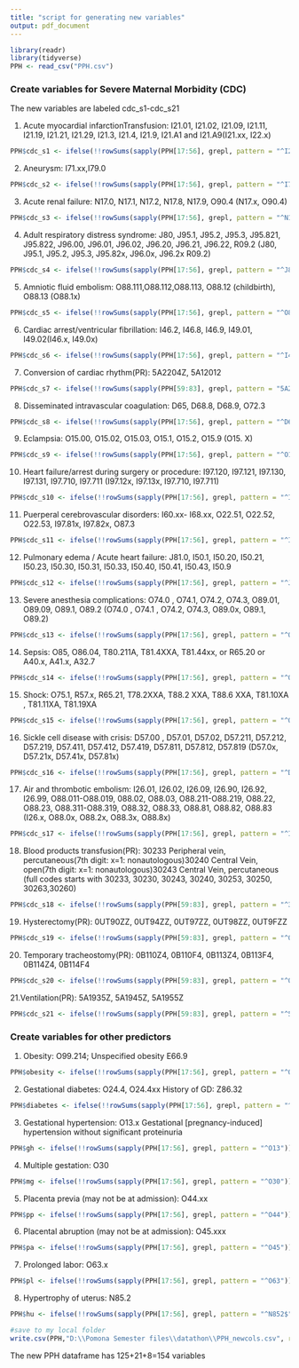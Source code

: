 ```yaml
---
title: "script for generating new variables"
output: pdf_document
---
```


```r
library(readr)
library(tidyverse)
PPH <- read_csv("PPH.csv")
```

### Create variables for Severe Maternal Morbidity (CDC)
The new variables are labeled cdc_s1-cdc_s21

1. Acute myocardial infarctionTransfusion: I21.01, I21.02, I21.09, I21.11, I21.19, I21.21, I21.29, I21.3, I21.4, I21.9, I21.A1 and I21.A9(I21.xx, I22.x)
 
```r
PPH$cdc_s1 <- ifelse(!!rowSums(sapply(PPH[17:56], grepl, pattern = "^I21|^I22")),1,0)
```

2.  Aneurysm: I71.xx,I79.0
```r
PPH$cdc_s2 <- ifelse(!!rowSums(sapply(PPH[17:56], grepl, pattern = "^I71|^I790$")),1,0)
```

3. Acute renal failure: N17.0, N17.1, N17.2, N17.8, N17.9, O90.4 (N17.x, O90.4)
```r
PPH$cdc_s3 <- ifelse(!!rowSums(sapply(PPH[17:56], grepl, pattern = "^N17|^O904$")),1,0)
```

4. Adult respiratory distress syndrome: J80, J95.1, J95.2, J95.3, J95.821, J95.822, J96.00, J96.01, J96.02,
J96.20, J96.21, J96.22, R09.2 (J80, J95.1, J95.2, J95.3, J95.82x, J96.0x, J96.2x R09.2)
```r
PPH$cdc_s4 <- ifelse(!!rowSums(sapply(PPH[17:56], grepl, pattern = "^J80$|^J951$|^J952$|^J953$|^J9582|^J960|^J962|^R092$")),1,0)
```

5. Amniotic fluid embolism: O88.111,O88.112,O88.113, O88.12 (childbirth), O88.13 (O88.1x)
```r
PPH$cdc_s5 <- ifelse(!!rowSums(sapply(PPH[17:56], grepl, pattern = "^O881")),1,0)
```


6. Cardiac arrest/ventricular fibrillation: I46.2, I46.8, I46.9, I49.01, I49.02(I46.x, I49.0x)
```r
PPH$cdc_s6 <- ifelse(!!rowSums(sapply(PPH[17:56], grepl, pattern = "^I46|^I490")),1,0)
```

7. Conversion of cardiac rhythm(PR):	5A2204Z, 5A12012

```r
PPH$cdc_s7 <- ifelse(!!rowSums(sapply(PPH[59:83], grepl, pattern = "5A2204Z|5A12012")),1,0)
```


8. Disseminated intravascular coagulation: D65, D68.8, D68.9, O72.3

```r
PPH$cdc_s8 <- ifelse(!!rowSums(sapply(PPH[17:56], grepl, pattern = "^D65$|^D688$|^D689$|^O723$")),1,0)
```

9. Eclampsia:	O15.00, O15.02, O15.03, O15.1, O15.2, O15.9 (O15. X)
```r
PPH$cdc_s9 <- ifelse(!!rowSums(sapply(PPH[17:56], grepl, pattern = "^O15")),1,0)
```

10. Heart failure/arrest during surgery or procedure: I97.120, I97.121, I97.130, I97.131, I97.710, I97.711 (I97.12x, I97.13x, I97.710, I97.711)
```r
PPH$cdc_s10 <- ifelse(!!rowSums(sapply(PPH[17:56], grepl, pattern = "^I9712|I9713|^I97710$|^I97711$")),1,0)
```

11. Puerperal cerebrovascular disorders: I60.xx- I68.xx, O22.51, O22.52, O22.53, I97.81x, I97.82x, O87.3
```r
PPH$cdc_s11 <- ifelse(!!rowSums(sapply(PPH[17:56], grepl, pattern = "^I60|^I61|^I62|^I63|^I64|^I65|^I66|^I67|^I68|^O2251$|^O2252$|^O2253$|^I9781|^I9782|^O873$")),1,0)
```

12. Pulmonary edema / Acute heart failure: J81.0, I50.1, I50.20, I50.21, I50.23, I50.30, I50.31, I50.33, I50.40, I50.41, I50.43, I50.9
```r
PPH$cdc_s12 <- ifelse(!!rowSums(sapply(PPH[17:56], grepl, pattern = "^J810$|^I501$|^I5020$|^I5021$|^I5023$|^I5030$|^I5031$|^I5033$|^I5040$|^I5041$|^I5043$|^I509$")),1,0)
```


13. Severe anesthesia complications: O74.0 , O74.1, O74.2, O74.3, O89.01, O89.09, O89.1, O89.2 (O74.0 , O74.1 , O74.2, O74.3, O89.0x, O89.1, O89.2)
```r
PPH$cdc_s13 <- ifelse(!!rowSums(sapply(PPH[17:56], grepl, pattern = "^O740$|^O741$|^O742$|^O743$|^I5023$|^O890|^O891$|^O892$")),1,0)
```

14. Sepsis: O85, O86.04, T80.211A, T81.4XXA, T81.44xx,
or R65.20 or A40.x, A41.x, A32.7
```r
PPH$cdc_s14 <- ifelse(!!rowSums(sapply(PPH[17:56], grepl, pattern = "^O85$|^O8604$|^T80211A$|^T814XXA$|^T8144$|^R6520$ |^A40|^A41|^A327$")),1,0)
``` 

15. Shock: O75.1, R57.x, R65.21, T78.2XXA, T88.2 XXA, T88.6 XXA, T81.10XA , T81.11XA, T81.19XA
```r
PPH$cdc_s15 <- ifelse(!!rowSums(sapply(PPH[17:56], grepl, pattern = "^O751$|^R57|^R6521$|^T782XXA$|^T882XXA$|^T886XXA$ |^T8110XA$|^T8111XA$|^T8119XA$")),1,0)
``` 

16. Sickle cell disease with crisis: D57.00 , D57.01, D57.02, D57.211, D57.212, D57.219, D57.411, D57.412, D57.419, D57.811, D57.812, D57.819 (D57.0x, D57.21x, D57.41x, D57.81x)
```r
PPH$cdc_s16 <- ifelse(!!rowSums(sapply(PPH[17:56], grepl, pattern = "^D570|^D5721|^D5741|^D5781")),1,0)
``` 

17. Air and thrombotic embolism: I26.01, I26.02, I26.09, I26.90, I26.92, I26.99, O88.011-O88.019, 088.02, O88.03, O88.211-O88.219, O88.22, O88.23, O88.311-O88.319, O88.32, O88.33, O88.81, O88.82, O88.83 (I26.x, O88.0x, O88.2x, O88.3x, O88.8x)

```r
PPH$cdc_s17 <- ifelse(!!rowSums(sapply(PPH[17:56], grepl, pattern = "^I26|^O880|^O882|^O883|^O888")),1,0)
``` 

18. Blood products transfusion(PR): 30233 Peripheral vein, percutaneous(7th digit: x=1: nonautologous)30240 Central Vein, open(7th digit: x=1: nonautologous)30243 Central Vein, percutaneous (full codes starts with 30233, 30230, 30243, 30240, 30253, 30250, 30263,30260)

```r
PPH$cdc_s18 <- ifelse(!!rowSums(sapply(PPH[59:83], grepl, pattern = "^30233|^30230|^30240|^30243|^30250|^30253|^30260|^30263")),1,0)
``` 

19. Hysterectomy(PR): 0UT90ZZ, 0UT94ZZ, 0UT97ZZ, 0UT98ZZ, 0UT9FZZ

```r
PPH$cdc_s19 <- ifelse(!!rowSums(sapply(PPH[59:83], grepl, pattern = "^0UT90ZZ$|^0UT94ZZ$|^0UT97ZZ$|^0UT98ZZ$|^0UT9FZZ$")),1,0)
```

20. Temporary tracheostomy(PR): 0B110Z4, 0B110F4, 0B113Z4, 0B113F4, 0B114Z4, 0B114F4
```r
PPH$cdc_s20 <- ifelse(!!rowSums(sapply(PPH[59:83], grepl, pattern = "^0B110Z4$|^0B110F4$|^0B113Z4$|^0B113F4$|^0B114Z4$|^0B114F4$")),1,0)

```

21.Ventilation(PR): 5A1935Z, 5A1945Z,
5A1955Z
```r
PPH$cdc_s21 <- ifelse(!!rowSums(sapply(PPH[59:83], grepl, pattern = "^5A1935Z$|^5A1945Z$|^5A1955Z$")),1,0)
```



### Create variables for other predictors

1. Obesity: O99.214; Unspecified obesity E66.9

```r
PPH$obesity <- ifelse(!!rowSums(sapply(PPH[17:56], grepl, pattern = "^O99214$|^E669$")),1,0)

```

2. Gestational diabetes: O24.4, O24.4xx
History of GD: Z86.32

```r
PPH$diabetes <- ifelse(!!rowSums(sapply(PPH[17:56], grepl, pattern = "^O244|^Z8632$")),1,0)
```

3. Gestational hypertension:  O13.x Gestational [pregnancy-induced] hypertension without significant proteinuria
```r
PPH$gh <- ifelse(!!rowSums(sapply(PPH[17:56], grepl, pattern = "^O13")),1,0)
```

4. Multiple gestation: O30
```r
PPH$mg <- ifelse(!!rowSums(sapply(PPH[17:56], grepl, pattern = "^O30")),1,0)
```

5. Placenta previa (may not be at admission): O44.xx
```r
PPH$pp <- ifelse(!!rowSums(sapply(PPH[17:56], grepl, pattern = "^O44")),1,0)
```

6. Placental abruption (may not be at admission): O45.xxx
```r
PPH$pa <- ifelse(!!rowSums(sapply(PPH[17:56], grepl, pattern = "^O45")),1,0)
```

7. Prolonged labor: O63.x
```r
PPH$pl <- ifelse(!!rowSums(sapply(PPH[17:56], grepl, pattern = "^O63")),1,0)
```
 
8. Hypertrophy of uterus: N85.2
```r
PPH$hu <- ifelse(!!rowSums(sapply(PPH[17:56], grepl, pattern = "^N852$")),1,0)
```

```r
#save to my local folder
write.csv(PPH,"D:\\Pomona Semester files\\datathon\\PPH_newcols.csv", row.names = FALSE)
```
The new PPH dataframe has 125+21+8=154 variables